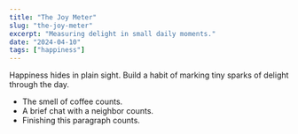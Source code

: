 ```yaml
---
title: "The Joy Meter"
slug: "the-joy-meter"
excerpt: "Measuring delight in small daily moments."
date: "2024-04-10"
tags: ["happiness"]
---
```


Happiness hides in plain sight. Build a habit of marking tiny sparks of delight through the day.

- The smell of coffee counts.
- A brief chat with a neighbor counts.
- Finishing this paragraph counts.
